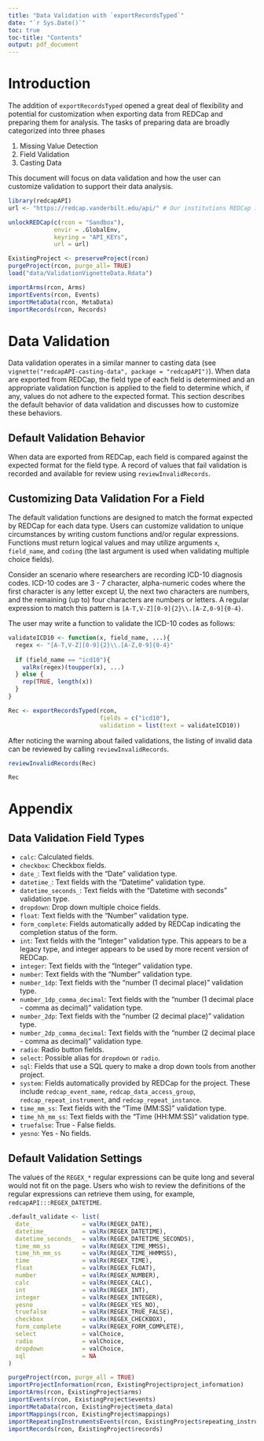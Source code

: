 ```yaml
---
title: "Data Validation with `exportRecordsTyped`"
date: "`r Sys.Date()`"
toc: true
toc-title: "Contents"
output: pdf_document
---
```


# Introduction

The addition of `exportRecordsTyped` opened a great deal of flexibility and potential for customization when exporting data from REDCap and preparing them for analysis. The tasks of preparing data are broadly categorized into three phases

1. Missing Value Detection 
2. Field Validation
3. Casting Data

This document will focus on data validation and how the user can customize validation to support their data analysis. 

```r
library(redcapAPI)
url <- "https://redcap.vanderbilt.edu/api/" # Our institutions REDCap instance

unlockREDCap(c(rcon = "Sandbox"), 
             envir = .GlobalEnv,
             keyring = "API_KEYs", 
             url = url)
```

```r
ExistingProject <- preserveProject(rcon)
purgeProject(rcon, purge_all= TRUE)
load("data/ValidationVignetteData.Rdata")

importArms(rcon, Arms)
importEvents(rcon, Events)
importMetaData(rcon, MetaData)
importRecords(rcon, Records)
```

# Data Validation

Data validation operates in a similar manner to casting data (see `vignette("redcapAPI-casting-data", package = "redcapAPI")`). When data are exported from REDCap, the field type of each field is determined and an appropriate validation function is applied to the field to determine which, if any, values do not adhere to the expected format. This section describes the default behavior of data validation and discusses how to customize these behaviors.

## Default Validation Behavior

When data are exported from REDCap, each field is compared against the expected format for the field type. A record of values that fail validation is recorded and available for review using `reviewInvalidRecords`. 

## Customizing Data Validation For a Field

The default validation functions are designed to match the format expected by REDCap for each data type. Users can customize validation to unique circumstances by writing custom functions and/or regular expressions. Functions must return logical values and may utilize arguments `x`, `field_name`, and `coding` (the last argument is used when validating multiple choice fields).

Consider an scenario where researchers are recording ICD-10 diagnosis codes. ICD-10 codes are 3 - 7 character, alpha-numeric codes where the first character is any letter except U, the next two characters are numbers, and the remaining (up to) four characters are numbers or letters.  A regular expression to match this pattern is `[A-T,V-Z][0-9]{2}\\.[A-Z,0-9]{0-4}`.

The user may write a function to validate the ICD-10 codes as follows:

```r
validateICD10 <- function(x, field_name, ...){
  regex <- "[A-T,V-Z][0-9]{2}\\.[A-Z,0-9]{0-4}"
  
  if (field_name == "icd10"){
    valRx(regex)(toupper(x), ...)
  } else {
    rep(TRUE, length(x))
  }
}

Rec <- exportRecordsTyped(rcon, 
                          fields = c("icd10"), 
                          validation = list(text = validateICD10))
```

After noticing the warning about failed validations, the listing of invalid data can be reviewed by calling `reviewInvalidRecords`.

```r
reviewInvalidRecords(Rec)
```

```r
Rec
```


\clearpage
# Appendix

## Data Validation Field Types

* `calc`: Calculated fields.
* `checkbox`: Checkbox fields.
* `date_`: Text fields with the "Date" validation type. 
* `datetime_`: Text fields with the "Datetime" validation type.
* `datetime_seconds_`: Text fields with the "Datetime with seconds" validation type.
* `dropdown`: Drop down multiple choice fields.
* `float`: Text fields with the "Number" validation type.
* `form_complete`: Fields automatically added by REDCap indicating the completion status of the form.
* `int`: Text fields with the "Integer" validation type. This appears to be a legacy type, and integer appears to be used by more recent version of REDCap.
* `integer`: Text fields with the "Integer" validation type.
* `number`: Text fields with the "Number" validation type.
* `number_1dp`: Text fields with the "number (1 decimal place)" validation type.
* `number_1dp_comma_decimal`: Text fields with the "number (1 decimal place - comma as decimal)" validation type.
* `number_2dp`: Text fields with the "number (2 decimal place)" validation type.
* `number_2dp_comma_decimal`: Text fields with the "number (2 decimal place - comma as decimal)" validation type.
* `radio`: Radio button fields.
* `select`: Possible alias for `dropdown` or `radio`.
* `sql`: Fields that use a SQL query to make a drop down tools from another project.
* `system`: Fields automatically provided by REDCap for the project. These include `redcap_event_name`, `redcap_data_access_group`, `redcap_repeat_instrument`, and `redcap_repeat_instance`.
* `time_mm_ss`: Text fields with the "Time (MM:SS)" validation type.
* `time_hh_mm_ss`: Text fields with the "Time (HH:MM:SS)" validation type.
* `truefalse`: True - False fields.
* `yesno`: Yes - No fields.

## Default Validation Settings

The values of the `REGEX_*` regular expressions can be quite long and several would not fit on the page. Users who wish to review the definitions of the regular expressions can retrieve them using, for example, `redcapAPI:::REGEX_DATETIME`.

```r
.default_validate <- list(
  date_              = valRx(REGEX_DATE),              
  datetime_          = valRx(REGEX_DATETIME),
  datetime_seconds_  = valRx(REGEX_DATETIME_SECONDS),
  time_mm_ss         = valRx(REGEX_TIME_MMSS),
  time_hh_mm_ss      = valRx(REGEX_TIME_HHMMSS),
  time               = valRx(REGEX_TIME),
  float              = valRx(REGEX_FLOAT),
  number             = valRx(REGEX_NUMBER),
  calc               = valRx(REGEX_CALC),
  int                = valRx(REGEX_INT),
  integer            = valRx(REGEX_INTEGER),
  yesno              = valRx(REGEX_YES_NO),
  truefalse          = valRx(REGEX_TRUE_FALSE),
  checkbox           = valRx(REGEX_CHECKBOX),
  form_complete      = valRx(REGEX_FORM_COMPLETE),
  select             = valChoice,
  radio              = valChoice,
  dropdown           = valChoice,
  sql                = NA 
)
```

```r
purgeProject(rcon, purge_all = TRUE)
importProjectInformation(rcon, ExistingProject$project_information)
importArms(rcon, ExistingProject$arms)
importEvents(rcon, ExistingProject$events)
importMetaData(rcon, ExistingProject$meta_data)
importMappings(rcon, ExistingProject$mappings)
importRepeatingInstrumentsEvents(rcon, ExistingProject$repeating_instruments)
importRecords(rcon, ExistingProject$records)
```
